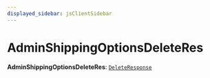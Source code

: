 ```yaml
---
displayed_sidebar: jsClientSidebar
---
```



# AdminShippingOptionsDeleteRes

 **AdminShippingOptionsDeleteRes**: [`DeleteResponse`](../interfaces/internal.DeleteResponse.mdx)
